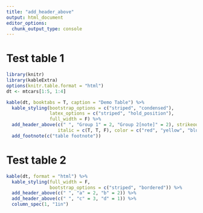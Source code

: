```yaml
---
title: "add_header_above"
output: html_document
editor_options: 
  chunk_output_type: console
---
```


# Test table 1
```r
library(knitr)
library(kableExtra)
options(knitr.table.format = "html")
dt <- mtcars[1:5, 1:4]

kable(dt, booktabs = T, caption = "Demo Table") %>%
  kable_styling(bootstrap_options = c("striped", "condensed"), 
                latex_options = c("striped", "hold_position"),
                full_width = F) %>%
  add_header_above(c(" ", "Group 1" = 2, "Group 2[note]" = 2), strikeout = T,
                   italic = c(T, T, F), color = c("red", "yellow", "blue"), background = "gray", angle = 90, extra_css = "border: 2px solid;") %>%
  add_footnote(c("table footnote"))
```

# Test table 2
```r
kable(dt, format = "html") %>%
  kable_styling(full_width = F, 
                bootstrap_options = c("striped", "bordered")) %>%
  add_header_above(c(" ", "a" = 2, "b" = 2)) %>%
  add_header_above(c(" ", "c" = 3, "d" = 1)) %>%
  column_spec(1, "1in")
```




